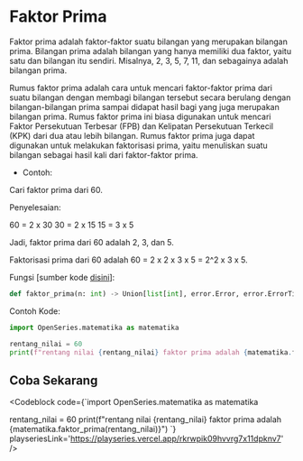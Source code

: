 
# Faktor Prima

Faktor prima adalah faktor-faktor suatu bilangan yang merupakan bilangan prima. Bilangan prima adalah bilangan yang hanya memiliki dua faktor, yaitu satu dan bilangan itu sendiri. Misalnya, 2, 3, 5, 7, 11, dan sebagainya adalah bilangan prima.

Rumus faktor prima adalah cara untuk mencari faktor-faktor prima dari suatu bilangan dengan membagi bilangan tersebut secara berulang dengan bilangan-bilangan prima sampai didapat hasil bagi yang juga merupakan bilangan prima. Rumus faktor prima ini biasa digunakan untuk mencari Faktor Persekutuan Terbesar (FPB) dan Kelipatan Persekutuan Terkecil (KPK) dari dua atau lebih bilangan. Rumus faktor prima juga dapat digunakan untuk melakukan faktorisasi prima, yaitu menuliskan suatu bilangan sebagai hasil kali dari faktor-faktor prima.

-   Contoh:

Cari faktor prima dari 60.

Penyelesaian:

60 = 2 x 30 30 = 2 x 15 15 = 3 x 5

Jadi, faktor prima dari 60 adalah 2, 3, dan 5.

Faktorisasi prima dari 60 adalah 60 = 2 x 2 x 3 x 5 = 2^2 x 3 x 5.

Fungsi [sumber kode [disini](https://github.com/bellshade/OpenSeries/blob/8766497be42a76a175a94a84cc5609c94c015c61/OpenSeries/matematika.py#L316C12-L316C17)]:

```python
def faktor_prima(n: int) -> Union[list[int], error.Error, error.ErrorTipeData]:
```

Contoh Kode:

```python
import OpenSeries.matematika as matematika

rentang_nilai = 60
print(f"rentang nilai {rentang_nilai} faktor prima adalah {matematika.faktor_prima(rentang_nilai)}")

```

## Coba Sekarang

<Codeblock code={`import OpenSeries.matematika as matematika

rentang_nilai = 60
print(f"rentang nilai {rentang_nilai} faktor prima adalah {matematika.faktor_prima(rentang_nilai)}")
`} playseriesLink='https://playseries.vercel.app/rkrwpik09hvvrg7x11dpknv7' />
